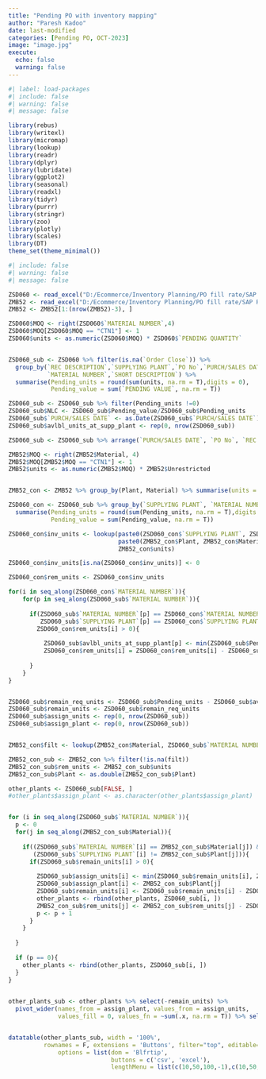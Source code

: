 ```yaml
---
title: "Pending PO with inventory mapping"
author: "Paresh Kadoo"
date: last-modified
categories: [Pending PO, OCT-2023]
image: "image.jpg"
execute:
  echo: false
  warning: false
---
```


```r
#| label: load-packages
#| include: false 
#| warning: false
#| message: false

library(rebus)
library(writexl)
library(micromap)
library(lookup)
library(readr)
library(dplyr)
library(lubridate)
library(ggplot2)
library(seasonal)
library(readxl)
library(tidyr)
library(purrr)
library(stringr)
library(zoo)
library(plotly)
library(scales)
library(DT)
theme_set(theme_minimal())
```

```r
#| include: false 
#| warning: false
#| message: false

ZSD060 <- read_excel("D:/Ecommerce/Inventory Planning/PO fill rate/SAP REPORTS SEP 12/ZSD060.XLSX", sheet = "Sheet1")
ZMB52 <- read_excel("D:/Ecommerce/Inventory Planning/PO fill rate/SAP REPORTS SEP 12/zmb52.XLSX", sheet = "Sheet1")
ZMB52 <- ZMB52[1:(nrow(ZMB52)-3), ]
```

```r

ZSD060$MOQ <- right(ZSD060$`MATERIAL NUMBER`,4)
ZSD060$MOQ[ZSD060$MOQ == "CTN1"] <- 1
ZSD060$units <- as.numeric(ZSD060$MOQ) * ZSD060$`PENDING QUANTITY`


ZSD060_sub <- ZSD060 %>% filter(is.na(`Order Close`)) %>% 
  group_by(`REC DESCRIPTION`,`SUPPLYING PLANT`,`PO No`,`PURCH/SALES DATE`,`DIVISON DESCRIPTION`,
           `MATERIAL NUMBER`,`SHORT DESCRIPTION`) %>% 
  summarise(Pending_units = round(sum(units, na.rm = T),digits = 0), 
            Pending_value = sum(`PENDING VALUE`, na.rm = T))

ZSD060_sub <- ZSD060_sub %>% filter(Pending_units !=0)
ZSD060_sub$NLC <- ZSD060_sub$Pending_value/ZSD060_sub$Pending_units
ZSD060_sub$`PURCH/SALES DATE` <- as.Date(ZSD060_sub$`PURCH/SALES DATE`)
ZSD060_sub$avlbl_units_at_supp_plant <- rep(0, nrow(ZSD060_sub))

ZSD060_sub <- ZSD060_sub %>% arrange(`PURCH/SALES DATE`, `PO No`, `REC DESCRIPTION`, `SUPPLYING PLANT`, `MATERIAL NUMBER`)

ZMB52$MOQ <- right(ZMB52$Material, 4)
ZMB52$MOQ[ZMB52$MOQ == "CTN1"] <- 1
ZMB52$units <- as.numeric(ZMB52$MOQ) * ZMB52$Unrestricted


ZMB52_con <- ZMB52 %>% group_by(Plant, Material) %>% summarise(units = round(sum(units, na.rm = T),digits = 0))

ZSD060_con <- ZSD060_sub %>% group_by(`SUPPLYING PLANT`, `MATERIAL NUMBER`) %>% 
  summarise(Pending_units = round(sum(Pending_units, na.rm = T),digits = 0), 
            Pending_value = sum(Pending_value, na.rm = T))

ZSD060_con$inv_units <- lookup(paste0(ZSD060_con$`SUPPLYING PLANT`, ZSD060_con$`MATERIAL NUMBER`), 
                               paste0(ZMB52_con$Plant, ZMB52_con$Material), 
                               ZMB52_con$units)

ZSD060_con$inv_units[is.na(ZSD060_con$inv_units)] <- 0

ZSD060_con$rem_units <- ZSD060_con$inv_units

for(i in seq_along(ZSD060_con$`MATERIAL NUMBER`)){
    for(p in seq_along(ZSD060_sub$`MATERIAL NUMBER`)){
      
      if(ZSD060_sub$`MATERIAL NUMBER`[p] == ZSD060_con$`MATERIAL NUMBER`[i] & 
         ZSD060_sub$`SUPPLYING PLANT`[p] == ZSD060_con$`SUPPLYING PLANT`[i] & 
        ZSD060_con$rem_units[i] > 0){
        
          ZSD060_sub$avlbl_units_at_supp_plant[p] <- min(ZSD060_sub$Pending_units[p], ZSD060_con$rem_units[i])
          ZSD060_con$rem_units[i] = ZSD060_con$rem_units[i] - ZSD060_sub$avlbl_units_at_supp_plant[p]
          
      } 
    }
}


ZSD060_sub$remain_req_units <- ZSD060_sub$Pending_units - ZSD060_sub$avlbl_units_at_supp_plant
ZSD060_sub$remain_units <- ZSD060_sub$remain_req_units
ZSD060_sub$assign_units <- rep(0, nrow(ZSD060_sub))
ZSD060_sub$assign_plant <- rep(0, nrow(ZSD060_sub))


ZMB52_con$filt <- lookup(ZMB52_con$Material, ZSD060_sub$`MATERIAL NUMBER`,  ZSD060_sub$`PO No`)

ZMB52_con_sub <- ZMB52_con %>% filter(!is.na(filt))
ZMB52_con_sub$rem_units <- ZMB52_con_sub$units
ZMB52_con_sub$Plant <- as.double(ZMB52_con_sub$Plant)

other_plants <- ZSD060_sub[FALSE, ]
#other_plants$assign_plant <- as.character(other_plants$assign_plant)


for (i in seq_along(ZSD060_sub$`MATERIAL NUMBER`)){
  p <- 0
  for(j in seq_along(ZMB52_con_sub$Material)){
    
    if((ZSD060_sub$`MATERIAL NUMBER`[i] == ZMB52_con_sub$Material[j]) & 
       (ZSD060_sub$`SUPPLYING PLANT`[i] != ZMB52_con_sub$Plant[j])){
      if(ZSD060_sub$remain_units[i] > 0){
        
        ZSD060_sub$assign_units[i] <- min(ZSD060_sub$remain_units[i], ZMB52_con_sub$rem_units[j])
        ZSD060_sub$assign_plant[i] <- ZMB52_con_sub$Plant[j]
        ZSD060_sub$remain_units[i] <- ZSD060_sub$remain_units[i] - ZSD060_sub$assign_units[i]
        other_plants <- rbind(other_plants, ZSD060_sub[i, ])
        ZMB52_con_sub$rem_units[j] <- ZMB52_con_sub$rem_units[j] - ZSD060_sub$assign_units[i]
        p <- p + 1
      }
    } 
      
  }
  
  if (p == 0){
    other_plants <- rbind(other_plants, ZSD060_sub[i, ])
  }
}
  

other_plants_sub <- other_plants %>% select(-remain_units) %>% 
  pivot_wider(names_from = assign_plant, values_from = assign_units, 
              values_fill = 0, values_fn = ~sum(.x, na.rm = T)) %>% select(-`0`)



```



```r

datatable(other_plants_sub, width = '100%',
          rownames = F, extensions = 'Buttons', filter="top", editable=T, 
              options = list(dom = 'Blfrtip', 
                             buttons = c('csv', 'excel'), 
                             lengthMenu = list(c(10,50,100,-1),c(10,50,100,"All"))))


```
